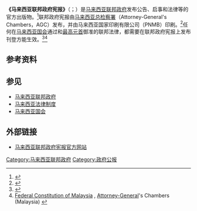 {{Infobox newspaper
| name                 = 《马来西亚联邦政府宪报》<br />{{small|Federal Government Gazette}}<br />{{small|Warta Kerajaan Persekutuan}}
| school               = 
| logo                 = File:Coat_of_arms_of_Malaysia.svg
| logo_size            = 150px
| logo_alt             = 
| image                = 
| image_size           = 
| image_alt            = 
| caption              = [[马来西亚国徽|马来西亚国徽]]
| motto                = 
| type                 = {{tsl|en|Government gazette|政府宪报}}
| format               = 
| owner                = [[马来西亚联邦政府|马来西亚联邦政府]]
| founder              = <!-- or |founders= -->
| publisher            = [[马来西亚总检察长|马来西亚总检察署]]（AGC）
| foundation           = <!-- or |launched= --> <!-- Use: {{start date and age|YYYY|MM|DD}} -->
| political            = 
| language             = [[英语|英语]]、[[马来语|马来语]]
| headquarters         = {{flag|Malaysia}}[[布城联邦直辖区|布城联邦直辖区]]
| publishing_city      = 
| publishing_country   = {{flag|Malaysia}}
| readership           = 
| ISSN                 = 
| oclc                 = 
| RNI                  = 
| price                = 
| website              = {{URL|http://www.federalgazette.agc.gov.my/}}
| free                 = 
}}
'''《马来西亚联邦政府宪报》'''（{{lang-en|Federal Government Gazette}}；{{lang-ms|Warta Kerajaan Persekutuan}}）是[[马来西亚联邦政府|马来西亚联邦政府]]发布公告、启事和法律等的官方出版物。<ref>{{cite|url=https://www.lawteacher.net/free-law-essays/administrative-law/malaysia-procedure-for-enactment-law-essays.php|title=Malaysia Procedure for Enactment of an Act|publisher=LawTeacher|language=en}}</ref>联邦政府宪报由[[马来西亚总检察长|马来西亚总检察署]]（Attorney-General's Chambers，AGC）发布，并由马来西亚国家印刷有限公司（PNMB）印刷。<ref>{{cite|url=http://www.federalgazette.agc.gov.my/eng_main/main_faq.php|title=Frequently Asked Questions (FAQs)
|publisher=Federal Government Gazette (Malaysia)|language=en}}</ref>任何在[[马来西亚国会|马来西亚国会]]通过和[[最高元首|最高元首]]御准的联邦法律，都需要在联邦政府宪报上发布刊登方能生效。<ref>{{cite|url=http://mobile.cljlaw.com/?page=legislationoverview|title=Legislation: An Overview|language=en|publisher=CLJ Legal Network Malaysia}}</ref><ref>[http://www.agc.gov.my/agcportal/uploads/files/Publications/FC/Federal%20Consti%20(BI%20text).pdf Federal Constitution of Malaysia] {{Wayback|url=http://www.agc.gov.my/agcportal/uploads/files/Publications/FC/Federal%20Consti%20(BI%20text).pdf |date=20171010090526 }}, [[马来西亚总检察长|Attorney-General]]'s Chambers (Malaysia) {{en}}</ref>

== 参考资料 ==
{{reflist}}

== 参见 ==
{{Portal|马来西亚}}
* [[马来西亚联邦政府|马来西亚联邦政府]]
* [[马来西亚法律制度|马来西亚法律制度]]
* [[马来西亚国会|马来西亚国会]]

== 外部链接 ==
* [http://www.federalgazette.agc.gov.my/ 马来西亚联邦政府宪报官方网站] {{Wayback|url=http://www.federalgazette.agc.gov.my/ |date=20160416183715 }}

[[Category:马来西亚联邦政府|Category:马来西亚联邦政府]]
[[Category:政府公报|Category:政府公报]]